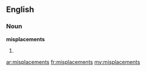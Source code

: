 ==English==
===Noun===
'''misplacements'''

#{{plural of|[[misplacement]]}}

[[ar:misplacements]]
[[fr:misplacements]]
[[my:misplacements]]
